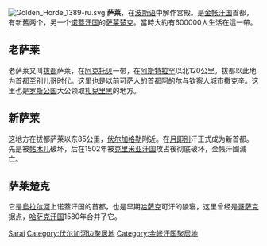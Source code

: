 {{unreferenced|time=2010-06-11T02:52:02+00:00}}
[[File:Golden_Horde_1389-ru.svg|right]]
'''萨莱'''，在[[波斯语|波斯语]]中解作宮殿。是[[金帐汗国|金帐汗国]]首都，有新舊两个，另一个[[诺蓋汗国|诺蓋汗国]]的[[萨莱楚克|萨莱楚克]]。當時大約有600000人生活在這一帶。

== 老萨莱 ==
老萨莱又叫[[拔都|拔都]]萨莱，在[[阿克托贝|阿克托贝]]一带，在[[阿斯特拉罕|阿斯特拉罕]]以北120公里。拔都以此地为首都至[[别儿哥|别儿哥]]时代。这里也是以前[[可萨人|可萨人]]的首都[[阿的尔|阿的尔]]与[[钦察|钦察]]人城市[[撒克辛|撒克辛]]。这里也是[[罗斯公国|罗斯公国]]大公领取[[札兒里黑|札兒里黑]]的地方。

== 新萨莱 ==
这地方在拔都萨莱以东85公里，[[伏尔加格勒|伏尔加格勒]]附近。在[[月即別|月即別]]汗正式成为新首都。先是被[[帖木儿|帖木儿]]破坏，后在1502年被[[克里米亚汗国|克里米亚汗国]]攻占後彻底破坏，金帳汗國滅亡。

== 萨莱楚克 ==
它是[[烏拉尔河|烏拉尔河]]上诺蓋汗国的首都，也是早期[[哈萨克|哈萨克]]可汗的陵寝，这里曾经是[[哥萨克|哥萨克]]据点，[[哈萨克汗国|哈萨克汗国]]1580年合并了它。

[[Category:已不存在的俄罗斯城市|Sarai]]
[[Category:伏尔加河边聚居地|Category:伏尔加河边聚居地]]
[[Category:金帐汗国聚居地|Category:金帐汗国聚居地]]